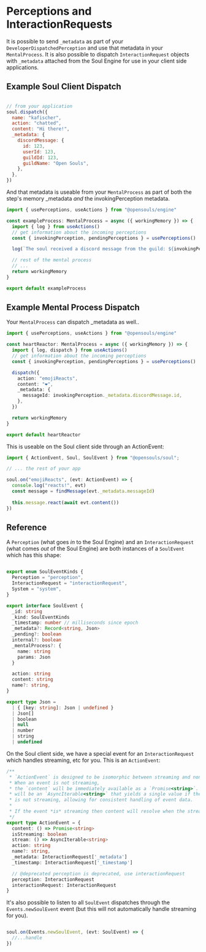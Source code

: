 # Perceptions and InteractionRequests

It is possible to send `_metadata` as part of your `DeveloperDispatchedPerception` and use that metadata in your `MentalProcess`. It is also possible to dispatch `InteractionRequest` objects with `_metadata` attached from the Soul Engine for use in your client side applications.

## Example Soul Client Dispatch

```javascript

// from your application
soul.dispatch({
  name: "kafischer",
  action: "chatted",
  content: "Hi there!",
  _metadata: {
    discordMessage: {
      id: 123,
      userId: 123,
      guildId: 123,
      guildName: "Open Souls",
    },
  },
})

```

And that metadata is useable from your `MentalProcess` as part of both the step's memory _metadata *and* the invokingPerception metadata.

```typescript filename="exampleProcess.ts"
import { usePerceptions, useActions } from "@opensouls/engine"

const exampleProcess: MentalProcess = async ({ workingMemory }) => {
  import { log } from useActions()
  // get information about the incoming perceptions
  const { invokingPerception, pendingPerceptions } = usePerceptions()

  log(`The soul received a discord message from the guild: ${invokingPerception._metadata.discordMessage.guildName}`)

  // rest of the mental process
  // ...
  return workingMemory
}

export default exampleProcess
```

## Example Mental Process Dispatch

Your `MentalProcess` can dispatch _metadata as well..


```typescript filename="heartReactor.ts"
import { usePerceptions, useActions } from "@opensouls/engine"

const heartReactor: MentalProcess = async ({ workingMemory }) => {
  import { log, dispatch } from useActions()
  // get information about the incoming perceptions
  const { invokingPerception, pendingPerceptions } = usePerceptions()

  dispatch({
    action: "emojiReacts",
    content: "❤️",
    _metadata: {
      messageId: invokingPerception._metadata.discordMessage.id,
    },
  })

  return workingMemory
}

export default heartReactor
```

This is useable on the Soul client side through an ActionEvent:


```typescript
import { ActionEvent, Soul, SoulEvent } from "@opensouls/soul";

// ... the rest of your app

soul.on("emojiReacts", (evt: ActionEvent) => {
  console.log("reacts!", evt)
  const message = findMessage(evt._metadata.messageId)
  
  this.message.react(await evt.content()) 
})
```


## Reference

A `Perception` (what goes *in* to the Soul Engine) and an `InteractionRequest` (what comes *out* of the Soul Engine) are both instances of a `SoulEvent` which has this shape:

```typescript

export enum SoulEventKinds {
  Perception = "perception",
  InteractionRequest = "interactionRequest",
  System = "system",
}

export interface SoulEvent {
  _id: string
  _kind: SoulEventKinds
  _timestamp: number // milliseconds since epoch
  _metadata?: Record<string, Json>
  _pending?: boolean
  internal?: boolean
  _mentalProcess?: {
    name: string
    params: Json
  }

  action: string
  content: string
  name?: string,
}

export type Json =
  | { [key: string]: Json | undefined }
  | Json[]
  | boolean
  | null
  | number
  | string
  | undefined

```

On the Soul client side, we have a special event for an `InteractionRequest` which handles streaming, etc for you. This is an `ActionEvent`:

```typescript
/**
 * `ActionEvent` is designed to be isomorphic between streaming and non-streaming actions.
 * When an event is not streaming,
 * the `content` will be immediately available as a `Promise<string>`. The `stream`
 * will be an `AsyncIterable<string>` that yields a single value if the event
 * is not streaming, allowing for consistent handling of event data.
 * 
 * If the event *is* streaming then content will resolve when the stream is complete.
 */
export type ActionEvent = {
  content: () => Promise<string>
  isStreaming: boolean
  stream: () => AsyncIterable<string>
  action: string
  name?: string,
  _metadata: InteractionRequest['_metadata']
  _timestamp: InteractionRequest['_timestamp']

  // @deprecated perception is deprecated, use interactionRequest
  perception: InteractionRequest
  interactionRequest: InteractionRequest
}

```

It's also possible to listen to all `SoulEvent` dispatches through the `Events.newSoulEvent` event (but this will not automatically handle streaming for you).

```typescript

soul.on(Events.newSoulEvent, (evt: SoulEvent) => {
  //...handle
})

```